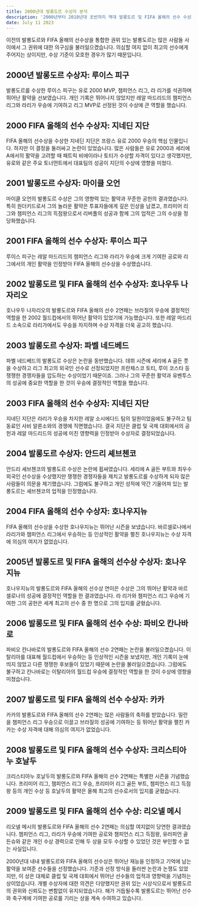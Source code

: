 ```yaml
---
title: 2000년대 발롱도르 수상자 분석
description: '2000년부터 2010년대 초반까지 역대 발롱도르 및 FIFA 올해의 선수 수상자 명단을 살펴보고 두 상 간의 차이점을 평가하고 권위 있는 시상식으로서 발롱도르의 신뢰도를 평가하는 것을 목표로 합니다.'
date: July 11 2023
---
```


이전의 발롱도르와 FIFA 올해의 선수상을 통합한 권위 있는 발롱도르는 많은 사람들 사이에서 그 권위에 대한 의구심을 불러일으켰습니다. 
의심할 여지 없이 최고의 선수에게 주어지는 상이지만, 수상 기준이 모호한 경우가 많기 때문입니다.

## 2000년 발롱도르 수상자: 루이스 피구

발롱도르를 수상한 루이스 피구는 유로 2000 MVP, 챔피언스 리그, 라 리가를 석권하며 뛰어난 활약을 선보였습니다. 
개인 기록은 뛰어나지 않았지만 레알 마드리드의 챔피언스 리그와 라리가 우승에 기여하고 리그 MVP로 선정된 것이 수상에 큰 역할을 했습니다.

## 2000 FIFA 올해의 선수 수상자: 지네딘 지단

FIFA 올해의 선수상을 수상한 지네딘 지단은 프랑스 유로 2000 우승의 핵심 인물입니다. 
하지만 이 결정을 둘러싸고 논란이 있었습니다. 
많은 사람들은 유로 2000과 세리에 A에서의 활약을 고려할 때 패트릭 비에이라나 토티가 수상할 자격이 있다고 생각했지만, 유로와 같은 주요 토너먼트에서 대표팀의 성공이 지단의 수상에 영향을 미쳤다.

## 2001 발롱도르 수상자: 마이클 오언

마이클 오언의 발롱도르 수상은 그의 영향력 있는 활약과 꾸준한 공헌의 결과였습니다. 
특히 원더키드로서 그의 놀라운 활약은 투표자들에게 깊은 인상을 남겼고, 프리미어 리그와 챔피언스 리그의 득점왕으로서 리버풀의 성공과 함께 그의 업적은 그의 수상을 정당화했습니다.

## 2001 FIFA 올해의 선수 수상자: 루이스 피구

루이스 피구는 레알 마드리드의 챔피언스 리그와 라리가 우승에 크게 기여한 공로와 리그에서의 개인 활약을 인정받아 FIFA 올해의 선수상을 수상했습니다.

## 2002 발롱도르 및 FIFA 올해의 선수 수상자: 호나우두 나자리오

호나우두 나자리오의 발롱도르와 FIFA 올해의 선수 2연패는 브라질의 우승에 결정적인 역할을 한 2002 월드컵에서의 뛰어난 활약이 있었기에 가능했습니다. 
또한 레알 마드리드 소속으로 라리가에서도 우승을 차지하며 수상 자격을 더욱 공고히 했습니다.

## 2003 발롱도르 수상자: 파벨 네드베드

파벨 네드베드의 발롱도르 수상은 논란을 동반했습니다. 
데뷔 시즌에 세리에 A 골든 풋을 수상하고 리그 최고의 외국인 선수로 선정되었지만 프란체스코 토티, 루이 코스타 등 쟁쟁한 경쟁자들을 압도하는 수상이었기 때문이죠. 
그러나 그의 꾸준한 활약과 유벤투스의 성공에 중요한 역할을 한 것이 우승에 결정적인 역할을 했습니다.

## 2003 FIFA 올해의 선수 수상자: 지네딘 지단

지네딘 지단은 라리가 우승을 차지한 레알 소시에다드 팀의 일원이었음에도 불구하고 팀 동료인 사비 알론소와의 경쟁에 직면했습니다. 
결국 지단은 클럽 및 국제 대회에서의 공헌과 레알 마드리드의 성공에 미친 영향력을 인정받아 수상자로 결정되었습니다.

## 2004 발롱도르 수상자: 안드리 셰브첸코

안드리 셰브첸코의 발롱도르 수상은 논란에 휩싸였습니다. 
세리에 A 골든 부트와 최우수 외국인 선수상을 수상했지만 쟁쟁한 경쟁자들을 제치고 발롱도르를 수상하게 되자 많은 사람들이 의문을 제기했습니다. 
그럼에도 불구하고 개인 성적에 약간 기울어져 있는 발롱도르는 셰브첸코의 업적을 인정했습니다.

## 2004 FIFA 올해의 선수 수상자: 호나우지뉴

FIFA 올해의 선수상을 수상한 호나우지뉴는 뛰어난 시즌을 보냈습니다. 
바르셀로나에서 라리가와 챔피언스 리그에서 우승하는 등 인상적인 활약을 펼친 호나우지뉴는 수상 자격에 의심의 여지가 없었습니다.

## 2005년 발롱도르 및 FIFA 올해의 선수상 수상자: 호나우지뉴

호나우지뉴의 발롱도르와 FIFA 올해의 선수상 연이은 수상은 그의 뛰어난 활약과 바르셀로나의 성공에 결정적인 역할을 한 결과였습니다. 
라 리가와 챔피언스 리그 우승에 기여한 그의 공헌은 세계 최고의 선수 중 한 명으로 그의 입지를 굳혔습니다.

## 2006 발롱도르 및 FIFA 올해의 선수 수상: 파비오 칸나바로

파비오 칸나바로의 발롱도르와 FIFA 올해의 선수 2연패는 논란을 불러일으켰습니다. 
이탈리아를 대표해 월드컵에서 우승하는 등 인상적인 시즌을 보냈지만, 개인 기록이 눈에 띄지 않았고 다른 쟁쟁한 후보들이 있었기 때문에 논란을 불러일으켰습니다. 
그럼에도 불구하고 칸나바로는 이탈리아의 월드컵 우승에 결정적인 역할을 한 것이 수상에 영향을 미쳤습니다.

## 2007 발롱도르 및 FIFA 올해의 선수 수상자: 카카

카카의 발롱도르와 FIFA 올해의 선수 2연패는 많은 사람들의 축하를 받았습니다. 
밀란을 챔피언스 리그 우승으로 이끌고 브라질의 성공에 기여하는 등 뛰어난 활약을 펼친 카카는 수상 자격에 대해 의심의 여지가 없었습니다.

## 2008 발롱도르 및 FIFA 올해의 선수 수상자: 크리스티아누 호날두

크리스티아누 호날두의 발롱도르와 FIFA 올해의 선수 2연패는 특별한 시즌을 기념했습니다. 
프리미어 리그, 챔피언스 리그 우승, 프리미어 리그 골든 부트, 챔피언스 리그 득점왕 등의 개인 수상 등 호날두의 활약은 올해 최고의 선수로서의 입지를 굳혔습니다.

## 2009 발롱도르 및 FIFA 올해의 선수 수상: 리오넬 메시

리오넬 메시의 발롱도르와 FIFA 올해의 선수 2연패는 의심할 여지없이 당연한 결과였습니다. 
챔피언스 리그, 라리가 우승에 기여한 공로와 챔피언스 리그 득점왕, 유러피언 골든슈와 같은 개인 수상 경력으로 인해 두 상을 모두 수상할 수 있었던 것은 부인할 수 없는 사실입니다.

2000년대 내내 발롱도르와 FIFA 올해의 선수상은 뛰어난 재능을 인정하고 기억에 남는 활약을 보여준 선수들을 선정했습니다. 
기준과 선정 방식을 둘러싼 논란과 논쟁도 있었지만, 이 상은 대체로 클럽 및 국제 대회에서 뛰어난 선수들의 업적과 영향력을 기념하는 상이었습니다. 
개별 수상자에 대한 의견은 다양했지만 권위 있는 시상식으로서 발롱도르의 권위와 신뢰도는 변함없이 유지되었습니다. 
해가 거듭될수록 발롱도르는 뛰어난 선수와 축구계에 기여한 공로를 기리는 상을 계속 수여하고 있습니다.
